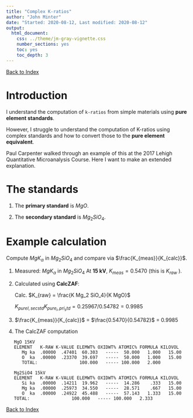 ```yaml
---
title: "Complex K-ratios"
author: "John Minter"
date: "Started: 2020-08-12, Last modified: 2020-08-12"
output:
  html_document:
    css: ../theme/jm-gray-vignette.css
    number_sections: yes
    toc: yes
    toc_depth: 3
---
```

[Back to Index](../README.html)

# Introduction

I understand the computation of `k-ratios` from simple
materials using **pure element standards**.

However, I struggle to understand the computation of K-ratios
using complex standards and how to convert those to the
**pure element equivalent**.

Paul Carpenter walked through an example of this at the 2017
Lehigh Quantitative Microanalysis Course. Here I want to make
an extended explanation.

# The standards

1. The **primary standard** is $MgO$.

2. The **secondary standard** is $Mg_2 SiO_4$.

# Example calculation

Compute $Mg K_{\alpha}$ in $Mg_{2} SiO_{4}$ and compare via $\frac{K_{meas}}{K_{calc}}$.


1. Measured: $Mg K_{\alpha}$ in $Mg_2SiO_4$
   At **15 kV**, $K_{meas} = 0.5470$ (this is $K_{raw}$ ).

2. Calculated using **CalcZAF**:

   Calc. $K_{raw} = \frac{K Mg_2 SiO_4}{K MgO}$
   
   $K_{pureI, sec std} K_{pure_i,pri_std} = 0.25967 /  0.54782  = 0.9985$
   
3. $\frac{K_{meas}}{K_{calc}}$ = $\frac{0.5470}{0.54782}$ = $0.9985$


3. The CalcZAF computation

```
   MgO 15KV
   ELEMENT   K-RAW K-VALUE ELEMWT% OXIDWT% ATOMIC% FORMULA KILOVOL                                        
      Mg ka  .00000  .47401  60.303   -----  50.000   1.000   15.00                                        
      O  ka  .00000  .23370  39.697   -----  50.000   1.000   15.00                                        
      TOTAL:                100.000   ----- 100.000   2.000

   Mg2SiO4 15kV
   ELEMENT   K-RAW K-VALUE ELEMWT% OXIDWT% ATOMIC% FORMULA KILOVOL                                        
      Si ka  .00000  .14211  19.962   -----  14.286    .333   15.00                                        
      Mg ka  .00000  .25973  34.550   -----  28.571    .667   15.00                                        
      O  ka  .00000  .24922  45.488   -----  57.143   1.333   15.00                                        
   TOTAL:                100.000   ----- 100.000   2.333

```


[Back to Index](../README.html)

